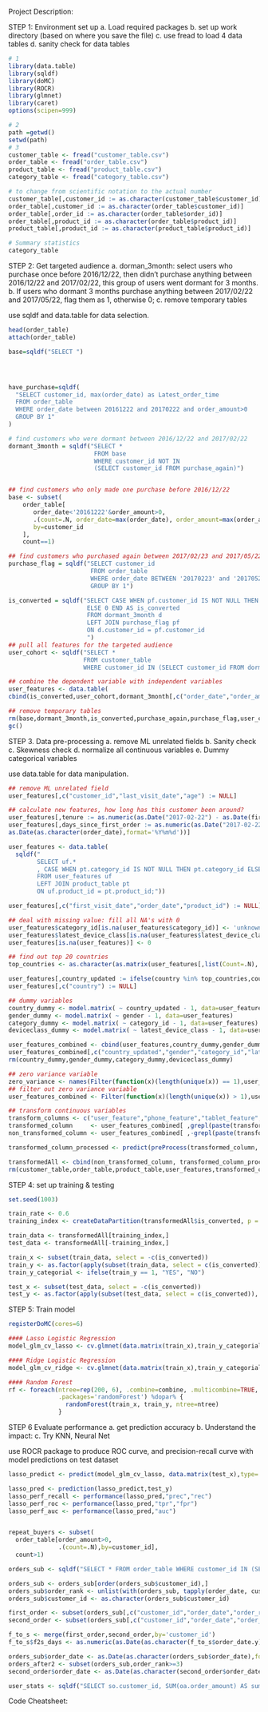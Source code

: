 Project Description: 

STEP 1: Environment set up
    a. Load required packages
    b. set up work directory (based on where you save the file)
    c. use fread to load 4 data tables
    d. sanity check for data tables
```r
# 1
library(data.table)
library(sqldf)
library(doMC)
library(ROCR)
library(glmnet)
library(caret)
options(scipen=999)

# 2
path =getwd()
setwd(path)
# 3
customer_table <- fread("customer_table.csv")
order_table <- fread("order_table.csv")
product_table <- fread("product_table.csv")
category_table <- fread("category_table.csv")

# to change from scientific notation to the actual number
customer_table[,customer_id := as.character(customer_table$customer_id)]
order_table[,customer_id := as.character(order_table$customer_id)]
order_table[,order_id := as.character(order_table$order_id)]
order_table[,product_id := as.character(order_table$product_id)]
product_table[,product_id := as.character(product_table$product_id)]


```
```r
# Summary statistics
category_table
```


STEP 2: Get targeted audience 
  a. dorman_3month: select users who purchase once before 2016/12/22, then didn't purchase anything between 2016/12/22 and 2017/02/22, this group of users went dormant for 3 months.
  b. If users who dormant 3 months purchase anything between 2017/02/22 and 2017/05/22, flag them as 1, otherwise 0;
  c. remove temporary tables

  use sqldf and data.table for data selection.
```r
head(order_table)
attach(order_table)

base=sqldf("SELECT ")




have_purchase=sqldf(
  "SELECT customer_id, max(order_date) as Latest_order_time
  FROM order_table
  WHERE order_date between 20161222 and 20170222 and order_amount>0
  GROUP BY 1"
)

# find customers who were dormant between 2016/12/22 and 2017/02/22
dormant_3month = sqldf("SELECT * 
                        FROM base 
                        WHERE customer_id NOT IN 
                        (SELECT customer_id FROM purchase_again)")


## find customers who only made one purchase before 2016/12/22
base <- subset( 
    order_table[
       order_date<'20161222'&order_amount>0,
       .(count=.N, order_date=max(order_date), order_amount=max(order_amount),product_id=max(product_id)),
       by=customer_id
    ],
    count==1)

## find customers who purchased again between 2017/02/23 and 2017/05/22
purchase_flag = sqldf("SELECT customer_id
                       FROM order_table
                       WHERE order_date BETWEEN '20170223' and '20170522'
                       GROUP BY 1")

is_converted = sqldf("SELECT CASE WHEN pf.customer_id IS NOT NULL THEN 1
                      ELSE 0 END AS is_converted 
                      FROM dormant_3month d
                      LEFT JOIN purchase_flag pf
                      ON d.customer_id = pf.customer_id
                      ")
## pull all features for the targeted audience
user_cohort <- sqldf("SELECT * 
                     FROM customer_table
                     WHERE customer_id IN (SELECT customer_id FROM dormant_3month)")

## combine the dependent variable with independent variables
user_features <- data.table(
cbind(is_converted,user_cohort,dormant_3month[,c("order_date","order_amount","product_id")]))

## remove temporary tables
rm(base,dormant_3month,is_converted,purchase_again,purchase_flag,user_cohort)
gc()

```

STEP 3. Data pre-processing
  a. remove ML unrelated fields
  b. Sanity check
  c. Skewness check
  d. normalize all continuous variables
  e. Dummy categorical variables
  
  use data.table for data manipulation.
```r
## remove ML unrelated field
user_features[,c("customer_id","last_visit_date","age") := NULL]

## calculate new features, how long has this customer been around?
user_features[,tenure := as.numeric(as.Date("2017-02-22") - as.Date(first_visit_date))]
user_features[,days_since_first_order := as.numeric(as.Date("2017-02-22") -
as.Date(as.character(order_date),format='%Y%m%d'))]

user_features <- data.table(
  sqldf(" 
        SELECT uf.*
        , CASE WHEN pt.category_id IS NOT NULL THEN pt.category_id ELSE 'unknown' END AS category_id
        FROM user_features uf
        LEFT JOIN product_table pt
        ON uf.product_id = pt.product_id;"))

user_features[,c("first_visit_date","order_date","product_id") := NULL]

## deal with missing value: fill all NA's with 0
user_features$category_id[is.na(user_features$category_id)] <- 'unknown'
user_features$latest_device_class[is.na(user_features$latest_device_class)] <- 'unknown'
user_features[is.na(user_features)] <- 0

## find out top 20 countries
top_countries <- as.character(as.matrix(user_features[,list(Count=.N), by = country][order(-Count)][1:30][,.(country)]))

user_features[,country_updated := ifelse(country %in% top_countries,country,'others')]
user_features[,c("country") := NULL]

## dummy variables
country_dummy <- model.matrix( ~ country_updated - 1, data=user_features)
gender_dummy <- model.matrix( ~ gender - 1, data=user_features)
category_dummy <- model.matrix( ~ category_id - 1, data=user_features)
deviceclass_dummy <- model.matrix( ~ latest_device_class - 1, data=user_features)

user_features_combined <- cbind(user_features,country_dummy,gender_dummy,category_dummy,deviceclass_dummy)
user_features_combined[,c("country_updated","gender","category_id","latest_device_class") := NULL]
rm(country_dummy,gender_dummy,category_dummy,deviceclass_dummy)

## zero variance variable
zero_variance <- names(Filter(function(x)(length(unique(x)) == 1),user_features_combined))
## filter out zero variance variable
user_features_combined <- Filter(function(x)(length(unique(x)) > 1),user_features_combined)

## transform continuous variables
transform_columns <- c("user_feature","phone_feature","tablet_feature","family_size","number_of_devices","tenure","order_amount","days_since_first_order")
transformed_column     <- user_features_combined[ ,grepl(paste(transform_columns, collapse = "|"),names(user_features_combined)),with = FALSE]
non_transformed_column <- user_features_combined[ ,-grepl(paste(transform_columns, collapse = "|"),names(user_features_combined)),with = FALSE]

transformed_column_processed <- predict(preProcess(transformed_column, method = c("BoxCox","scale")),transformed_column)

transformedAll <- cbind(non_transformed_column, transformed_column_processed)
rm(customer_table,order_table,product_table,user_features,transformed_column_processed,transformed_column,non_transformed_column)

```


STEP 4: set up training & testing
```r
set.seed(1003)

train_rate <- 0.6
training_index <- createDataPartition(transformedAll$is_converted, p = train_rate, list = FALSE, times = 1)

train_data <- transformedAll[training_index,]
test_data <- transformedAll[-training_index,]

train_x <- subset(train_data, select = -c(is_converted))
train_y <- as.factor(apply(subset(train_data, select = c(is_converted)), 2, as.factor))
train_y_categorial <- ifelse(train_y == 1, "YES", "NO")

test_x <- subset(test_data, select = -c(is_converted))
test_y <- as.factor(apply(subset(test_data, select = c(is_converted)), 2, as.factor))
```


STEP 5: Train model

```r
registerDoMC(cores=6)

#### Lasso Logistic Regression
model_glm_cv_lasso <- cv.glmnet(data.matrix(train_x),train_y_categorial,alpha = 1,family="binomial",type.measure="auc",parallel=TRUE)

#### Ridge Logistic Regression
model_glm_cv_ridge <- cv.glmnet(data.matrix(train_x),train_y_categorial,alpha = 0,family="binomial",type.measure="auc",parallel=TRUE)

#### Random Forest
rf <- foreach(ntree=rep(200, 6), .combine=combine, .multicombine=TRUE,
              .packages='randomForest') %dopar% {
                randomForest(train_x, train_y, ntree=ntree)
              }
```

STEP 6 Evaluate performance
  a. get prediction accuracy
  b. Understand the impact: 
  c. Try KNN, Neural Net
  
use ROCR package to produce ROC curve, and precision-recall curve with model predictions on test dataset
```r


lasso_predict <- predict(model_glm_cv_lasso, data.matrix(test_x),type='response')

lasso_pred <- prediction(lasso_predict,test_y)
lasso_perf_recall <- performance(lasso_pred,"prec","rec")
lasso_perf_roc <- performance(lasso_pred,"tpr","fpr")
lasso_perf_auc <- performance(lasso_pred,"auc")


repeat_buyers <- subset(
  order_table[order_amount>0,
              .(count=.N),by=customer_id],
  count>1)

orders_sub <- sqldf("SELECT * FROM order_table WHERE customer_id IN (SELECT customer_id FROM repeat_buyers GROUP BY 1)");

orders_sub <- orders_sub[order(orders_sub$customer_id),]
orders_sub$order_rank <- unlist(with(orders_sub, tapply(order_date, customer_id, function(x) rank(x, ties.method= "first"))))
orders_sub$customer_id <- as.character(orders_sub$customer_id)

first_order <- subset(orders_sub[,c("customer_id","order_date","order_rank")],order_rank==1)
second_order <- subset(orders_sub[,c("customer_id","order_date","order_rank")],order_rank==2)

f_to_s <- merge(first_order,second_order,by='customer_id')
f_to_s$f2s_days <- as.numeric(as.Date(as.character(f_to_s$order_date.y),format='%Y%m%d') - as.Date(as.character(f_to_s$order_date.x),format='%Y%m%d'))

orders_sub$order_date <- as.Date(as.character(orders_sub$order_date),format='%Y%m%d')
orders_after2 <- subset(orders_sub,order_rank>=3)
second_order$order_date <- as.Date(as.character(second_order$order_date),format='%Y%m%d')

user_stats <- sqldf("SELECT so.customer_id, SUM(oa.order_amount) AS sum_rev FROM second_order so INNER JOIN orders_after2 oa ON so.customer_id = so.customer_id WHERE oa.order_date - so.order_date <= 183 GROUP BY 1;")
```

Code Cheatsheet:



